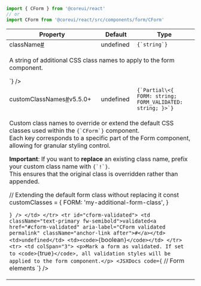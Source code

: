 
```jsx
import { CForm } from '@coreui/react'
// or
import CForm from '@coreui/react/src/components/form/CForm'
```

<div className="table-responsive table-api border rounded mb-3">
  <table className="table">
    <thead>
      <tr>
        <th>Property</th>
        <th>Default</th>
        <th>Type</th>
      </tr>
    </thead>
    <tbody>
      <tr id="cform-className">
        <td className="text-primary fw-semibold">className<a href="#cform-className" aria-label="CForm className permalink" className="anchor-link after">#</a></td>
        <td>undefined</td>
        <td><code>{`string`}</code></td>
      </tr>
      <tr>
        <td colSpan="3">
          <p>A string of additional CSS class names to apply to the form component.</p>
        <JSXDocs code={`<CForm className="my-custom-form" />`} />
        </td>
      </tr>
      <tr id="cform-customClassNames">
        <td className="text-primary fw-semibold">customClassNames<a href="#cform-customClassNames" aria-label="CForm customClassNames permalink" className="anchor-link after">#</a><span className="badge bg-success">v5.5.0+</span></td>
        <td>undefined</td>
        <td><code>{`Partial\<{ FORM: string; FORM_VALIDATED: string; }>`}</code></td>
      </tr>
      <tr>
        <td colSpan="3">
          <p>Custom class names to override or extend the default CSS classes used within the <code>{`CForm`}</code> component.<br />
Each key corresponds to a specific part of the Form component, allowing for granular styling control.</p>
<p><strong>Important</strong>: If you want to <strong>replace</strong> an existing class name, prefix your custom class name with <code>{`!`}</code>.<br />
This ensures that the original class is overridden rather than appended.</p>
        <JSXDocs code={`// Overriding the default form class
const customClasses = {
  FORM: '!my-custom-form',
}

<CForm customClassNames={customClasses} />

// Extending the default form class without replacing it
const customClasses = {
  FORM: 'my-additional-form-class',
}

<CForm customClassNames={customClasses} />`} />
        </td>
      </tr>
      <tr id="cform-validated">
        <td className="text-primary fw-semibold">validated<a href="#cform-validated" aria-label="CForm validated permalink" className="anchor-link after">#</a></td>
        <td>undefined</td>
        <td><code>{`boolean`}</code></td>
      </tr>
      <tr>
        <td colSpan="3">
          <p>Mark a form as validated. If set to <code>{`true`}</code>, all validation styles will be applied to the form component.</p>
        <JSXDocs code={`<CForm validated>
  // Form elements
</CForm>`} />
        </td>
      </tr>
    </tbody>
  </table>
</div>
